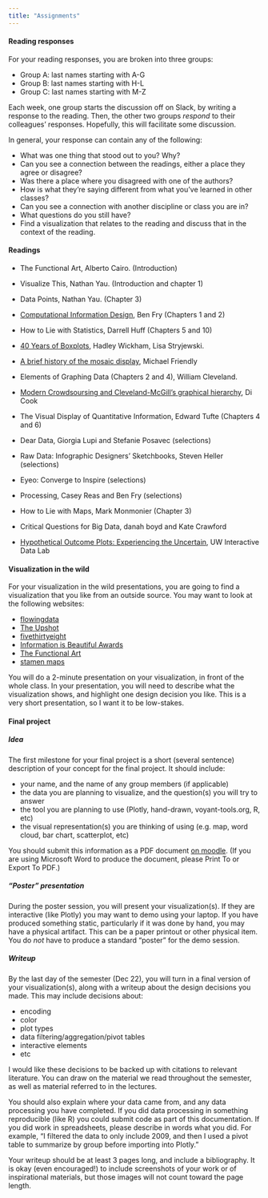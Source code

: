 ```yaml
---
title: "Assignments"
---
```


#### Reading responses

For your reading responses, you are broken into three groups:

- Group A: last names starting with A-G
- Group B: last names starting with H-L
- Group C: last names starting with M-Z

Each week, one group starts the discussion off on Slack, by writing a response to the reading. Then, the other two groups *respond* to their colleagues' responses. Hopefully, this will facilitate some discussion. 

In general, your response can contain any of the following: 

- What was one thing that stood out to you? Why? 
- Can you see a connection between the readings, either a place they agree or disagree? 
- Was there a place where you disagreed with one of the authors? 
- How is what they're saying different from what you've learned in other classes? 
- Can you see a connection with another discipline or class you are in? 
- What questions do you still have?
- Find a visualization that relates to the reading and discuss that in the  context of the reading. 

#### Readings

- The Functional Art, Alberto Cairo. (Introduction)
- Visualize This, Nathan Yau. (Introduction and chapter 1)

- Data Points, Nathan Yau. (Chapter 3)
- [Computational Information Design](http://benfry.com/phd/), Ben Fry (Chapters 1 and 2)

- How to Lie with Statistics, Darrell Huff (Chapters 5 and 10)
- [40 Years of Boxplots](http://vita.had.co.nz/papers/boxplots.html), Hadley Wickham, Lisa Stryjewski.
- [A brief history of the mosaic display](http://www.tandfonline.com/doi/abs/10.1198/106186002317375631), Michael Friendly 

- Elements of Graphing Data (Chapters 2 and 4), William Cleveland. 
- [Modern Crowdsoursing and Cleveland-McGill's graphical hierarchy](http://visiphilia.org/2016/08/03/CM-hierarchy), Di Cook

- The Visual Display of Quantitative Information, Edward Tufte (Chapters 4 and 6)

- Dear Data, Giorgia Lupi and Stefanie Posavec (selections)
- Raw Data: Infographic Designers' Sketchbooks, Steven Heller (selections)
- Eyeo: Converge to Inspire (selections)
- Processing, Casey Reas and Ben Fry (selections)

- How to Lie with Maps, Mark Monmonier (Chapter 3)
- Critical Questions for Big Data, danah boyd and Kate Crawford
- [Hypothetical Outcome Plots: Experiencing the Uncertain](https://medium.com/hci-design-at-uw/hypothetical-outcomes-plots-experiencing-the-uncertain-b9ea60d7c740), UW Interactive Data Lab

#### Visualization in the wild

For your visualization in the wild presentations, you are going to find a visualization that you like from an outside source. You may want to look at the following websites:

- [flowingdata](http://flowingdata.com/)
- [The Upshot](https://www.nytimes.com/section/upshot)
- [fivethirtyeight](http://fivethirtyeight.com/)
- [Information is Beautiful Awards](https://www.informationisbeautifulawards.com/)
- [The Functional Art](http://www.thefunctionalart.com/)
- [stamen maps](https://hi.stamen.com/)

You will do a 2-minute presentation on your visualization, in front of the whole class. In your presentation, you will need to describe what the visualization shows, and highlight one design decision you like. This is a very short presentation, so I want it to be low-stakes. 

#### Final project

##### Idea
The first milestone for your final project is a short (several sentence) description of your concept for the final project. It should include:

- your name, and the name of any group members (if applicable)
- the data you are planning to visualize, and the question(s) you will try to answer
- the tool you are planning to use (Plotly, hand-drawn, voyant-tools.org, R, etc)
- the visual representation(s) you are thinking of using (e.g. map, word cloud, bar chart, scatterplot, etc)

You should submit this information as a PDF document [on moodle](https://moodle.smith.edu/mod/assign/view.php?id=266953). (If you are using Microsoft Word to produce the document, please Print To or Export To PDF.)

##### "Poster" presentation

During the poster session, you will present your visualization(s). If they are interactive (like Plotly) you may want to demo using your laptop. If you have produced something static, particularly if it was done by hand, you may have a physical artifact. This can be a paper printout or other physical item. You do *not* have to produce a standard "poster" for the demo session. 

##### Writeup

By the last day of the semester (Dec 22), you will turn in a final version of your visualization(s), along with a writeup about the design decisions you made. This may include decisions about:

- encoding
- color
- plot types
- data filtering/aggregation/pivot tables
- interactive elements
- etc

I would like these decisions to be backed up with citations to relevant literature. You can draw on the material we read throughout the semester, as well as material referred to in the lectures. 

You should also explain where your data came from, and any data processing you have completed. If you did data processing in something reproducible (like R) you could submit code as part of this documentation. If you did work in spreadsheets, please describe in words what you did. For example, "I filtered the data to only include 2009, and then I used a pivot table to summarize by group before importing into Plotly."

Your writeup should be at least 3 pages long, and include a bibliography. It is okay (even encouraged!) to include screenshots of your work or of inspirational materials, but those images will not count toward the page length. 
